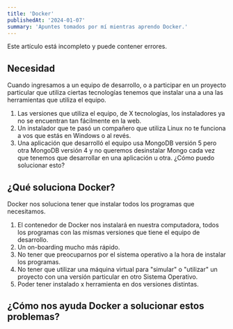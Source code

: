 ```yaml
---
title: 'Docker'
publishedAt: '2024-01-07'
summary: 'Apuntes tomados por mí mientras aprendo Docker.'
---
```


<Callout emoji="⚠️">
Este artículo está incompleto y puede contener errores.
</Callout>

## Necesidad
Cuando ingresamos a un equipo de desarrollo, o a participar en un proyecto particular que utiliza ciertas tecnologías tenemos que instalar una a una las herramientas que utiliza el equipo.

1. Las versiones que utiliza el equipo, de X tecnologías, los instaladores ya no se encuentran tan fácilmente en la web.
2. Un instalador que te pasó un compañero que utiliza Linux no te funciona a vos que estás en Windows o al revés.
3. Una aplicación que desarrolló el equipo usa MongoDB versión 5 pero otra MongoDB versión 4 y no queremos desinstalar Mongo cada vez que tenemos que desarrollar en una aplicación u otra. ¿Cómo puedo solucionar esto?

## ¿Qué soluciona Docker?
Docker nos soluciona tener que instalar todos los programas que necesitamos.
1. El contenedor de Docker nos instalará en nuestra computadora, todos los programas con las mismas versiones que tiene el equipo de desarrollo.
2. Un on-boarding mucho más rápido.
3. No tener que preocuparnos por el sistema operativo a la hora de instalar los programas.
4. No tener que utilizar una máquina virtual para "simular" o "utilizar" un proyecto con una versión particular en otro Sistema Operativo.
5. Poder tener instalado x herramienta en dos versiones distintas.

## ¿Cómo nos ayuda Docker a solucionar estos problemas?
